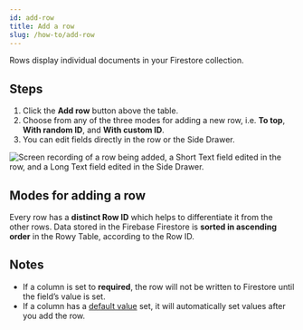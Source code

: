 ```yaml
---
id: add-row
title: Add a row
slug: /how-to/add-row
---
```


Rows display individual documents in your Firestore collection.

## Steps

1. Click the **Add row** button above the table.
2. Choose from any of the three modes for adding a new row, i.e. **To top**, **With random ID**, and 
**With custom ID**.
3. You can edit fields directly in the row or the Side Drawer.

![Screen recording of a row being added, a Short Text field edited in the row, and a Long Text field edited in the Side Drawer.](./assets/add-row.gif)

## Modes for adding a row

Every row has a **distinct Row ID** which helps to differentiate it from the other rows. Data stored in the
Firebase Firestore is **sorted in ascending order** in the Rowy Table, according to the Row ID.

## Notes

- If a column is set to **required**, the row will not be written to Firestore
  until the field’s value is set.
- If a column has a [default value](./default-values.mdx) set, it will
  automatically set values after you add the row.
